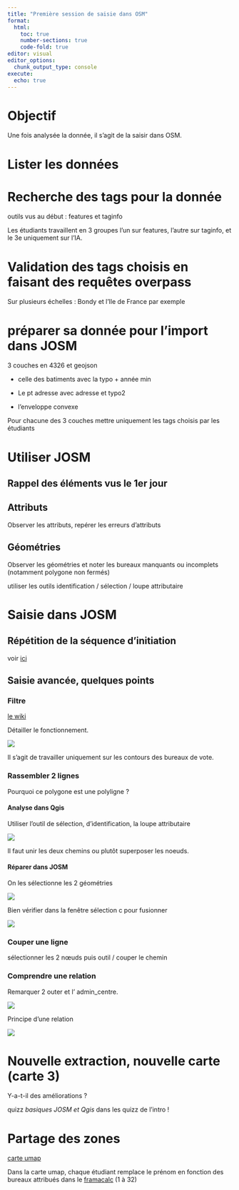 ```yaml
---
title: "Première session de saisie dans OSM"
format:
  html:
    toc: true
    number-sections: true
    code-fold: true
editor: visual
editor_options: 
  chunk_output_type: console
execute:
  echo: true
---
```


# Objectif

Une fois analysée la donnée, il s'agit de la saisir dans OSM.


# Lister les données

# Recherche des tags pour la donnée

outils vus au début : features et taginfo

Les étudiants travaillent en 3 groupes l'un sur features, l'autre sur taginfo, et le 3e uniquement sur l'IA.

# Validation des tags choisis en faisant des requêtes overpass

Sur plusieurs échelles : Bondy et l'Ile de France par exemple


# préparer sa donnée pour l'import dans JOSM

3 couches en 4326 et geojson

- celle des batiments avec la typo + année min 

- Le pt adresse avec adresse et typo2

-  l’enveloppe convexe

Pour chacune des 3 couches mettre uniquement les tags choisis par les étudiants


# Utiliser JOSM

## Rappel des éléments vus le 1er jour


## Attributs

Observer les attributs, repérer les erreurs d'attributs

## Géométries

Observer les géométries et noter les bureaux manquants ou incomplets (notamment polygone non fermés)

utiliser les outils identification / sélection / loupe attributaire

# Saisie dans JOSM

## Répétition de la séquence d'initiation

voir [ici](02_carte1.html#primitives-géométriques-noeud-et-chemin)

## Saisie avancée, quelques points

### Filtre

[le wiki](https://josm.openstreetmap.de/wiki/Fr%3AHelp/Dialog/Filter)

Détailler le fonctionnement.

![](img/filtre2.png)

Il s'agit de travailler uniquement sur les contours des bureaux de vote.

### Rassembler 2 lignes

Pourquoi ce polygone est une polyligne ?

#### Analyse dans Qgis

Utiliser l'outil de sélection, d'identification, la loupe attributaire

![](img/pbBV.png)

Il faut unir les deux chemins ou plutôt superposer les noeuds.

#### Réparer dans JOSM

On les sélectionne les 2 géométries

![](img/selectionJOSM.png)

Bien vérifier dans la fenêtre sélection c pour fusionner

![](img/fusionAttention.png)

### Couper une ligne

sélectionner les 2 nœuds puis outil / couper le chemin

### Comprendre une relation

Remarquer 2 outer et l' admin_centre.

![](img/relationJOSM.png)

Principe d'une relation

![](img/relationPrincipe.png)

# Nouvelle extraction, nouvelle carte (carte 3)

Y-a-t-il des améliorations ?

::: callout-note
quizz *basiques JOSM et Qgis* dans les quizz de l'intro !
:::

# Partage des zones

[carte umap](https://umap.openstreetmap.fr/fr/map/secteurs_954238#15/48.8960/2.4821)

Dans la carte umap, chaque étudiant remplace le prénom en fonction des bureaux attribués dans le [framacalc](https://lite.framacalc.org/9ilj-coursp8) (1 à 32)
